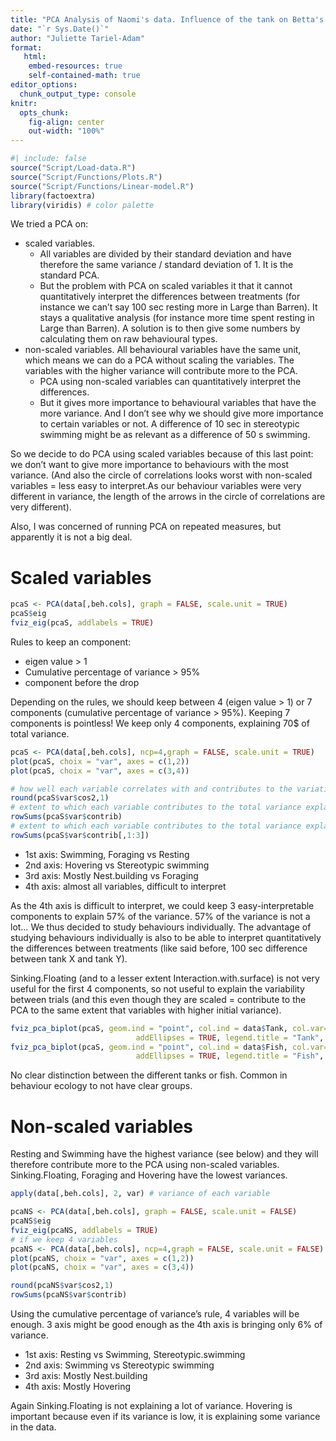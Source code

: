 ```yaml
---
title: "PCA Analysis of Naomi's data. Influence of the tank on Betta's behaviour."
date: "`r Sys.Date()`"
author: "Juliette Tariel-Adam"
format: 
   html:
    embed-resources: true
    self-contained-math: true
editor_options: 
  chunk_output_type: console
knitr:
  opts_chunk:
    fig-align: center
    out-width: "100%"
---
```



```r
#| include: false
source("Script/Load-data.R")
source("Script/Functions/Plots.R")
source("Script/Functions/Linear-model.R")
library(factoextra)
library(viridis) # color palette
```

We tried a PCA on:

+ scaled variables.
  * All variables are divided by their standard deviation and have therefore the same variance / standard deviation of 1. It is the standard PCA.
  * But the problem with PCA on scaled variables it that it cannot quantitatively interpret the differences between treatments (for instance we can't say 100 sec resting more in Large than Barren). It stays a qualitative analysis (for instance more time spent resting in Large than Barren). A solution is to then give some numbers by calculating them on raw behavioural types. 
+ non-scaled variables. All behavioural variables have the same unit, which means we can do a PCA without scaling the variables. The variables with the higher variance will contribute more to the PCA. 
  * PCA using non-scaled variables can quantitatively interpret the differences.
  * But it gives more importance to behavioural variables that have the more variance. And I don't see why we should give more importance to certain variables or not. A difference of 10 sec in stereotypic swimming might be as relevant as a difference of 50 s swimming.

So we decide to do PCA using scaled variables because of this last point: we don't want to give more importance to behaviours with the most variance. (And also the circle of correlations looks worst with non-scaled variables = less easy to interpret.As our behaviour variables were very different in variance, the length of the arrows in the circle of correlations are very different).

Also, I was concerned of running PCA on repeated measures, but apparently it is not a big deal.

::: {.panel-tabset}

# Scaled variables

```r
pcaS <- PCA(data[,beh.cols], graph = FALSE, scale.unit = TRUE)
pcaS$eig
fviz_eig(pcaS, addlabels = TRUE)
```

Rules to keep an component:

+ eigen value > 1
+ Cumulative percentage of variance > 95% 
+ component before the drop

Depending on the rules, we should keep between 4 (eigen value > 1) or 7 components (cumulative percentage of variance > 95%). Keeping 7 components is pointless! We keep only 4 components, explaining 70$ of total variance. 

```r
pcaS <- PCA(data[,beh.cols], ncp=4,graph = FALSE, scale.unit = TRUE)
plot(pcaS, choix = "var", axes = c(1,2)) 
plot(pcaS, choix = "var", axes = c(3,4))

# how well each variable correlates with and contributes to the variation explained by each principal component
round(pcaS$var$cos2,1)
# extent to which each variable contributes to the total variance explained by the first 4 components
rowSums(pcaS$var$contrib)
# extent to which each variable contributes to the total variance explained by the first 3 components
rowSums(pcaS$var$contrib[,1:3])
```

+ 1st axis: Swimming, Foraging vs Resting
+ 2nd axis: Hovering vs Stereotypic swimming
+ 3rd axis: Mostly Nest.building vs Foraging
+ 4th axis: almost all variables, difficult to interpret

As the 4th axis is difficult to interpret, we could keep 3 easy-interpretable components to explain 57% of the variance. 57% of the variance is not a lot... We thus decided to study behaviours individually. The advantage of studying behaviours individually is also to be able to interpret quantitatively the differences between treatments (like said before, 100 sec difference between tank X and tank Y).

Sinking.Floating (and to a lesser extent Interaction.with.surface) is not very useful for the first 4 components, so not useful to explain the variability between trials (and this even though they are scaled = contribute to the PCA to the same extent that variables with higher initial variance).

```r
fviz_pca_biplot(pcaS, geom.ind = "point", col.ind = data$Tank, col.var="black",
							addEllipses = TRUE, legend.title = "Tank", palette = viridis(5))
fviz_pca_biplot(pcaS, geom.ind = "point", col.ind = data$Fish, col.var="black",
							addEllipses = TRUE, legend.title = "Fish", palette = viridis(13))
```

No clear distinction between the different tanks or fish. Common in behaviour ecology to not have clear groups.

# Non-scaled variables

Resting and Swimming have the highest variance (see below) and they will therefore contribute more to the PCA using non-scaled variables. Sinking.Floating, Foraging and Hovering have the lowest variances.

```r
apply(data[,beh.cols], 2, var) # variance of each variable

pcaNS <- PCA(data[,beh.cols], graph = FALSE, scale.unit = FALSE)
pcaNS$eig
fviz_eig(pcaNS, addlabels = TRUE)
# if we keep 4 variables
pcaNS <- PCA(data[,beh.cols], ncp=4,graph = FALSE, scale.unit = FALSE)
plot(pcaNS, choix = "var", axes = c(1,2))
plot(pcaNS, choix = "var", axes = c(3,4))

round(pcaNS$var$cos2,1)
rowSums(pcaNS$var$contrib)
```

Using the cumulative percentage of variance's  rule, 4 variables will be enough. 3 axis might be good enough as the 4th axis is bringing only 6% of variance.

+ 1st axis: Resting vs Swimming, Stereotypic.swimming
+ 2nd axis: Swimming vs Stereotypic swimming 
+ 3rd axis: Mostly Nest.building 
+ 4th axis: Mostly Hovering

Again Sinking.Floating is not explaining a lot of variance. Hovering is important because even if its variance is low, it is explaining some variance in the data. 

:::